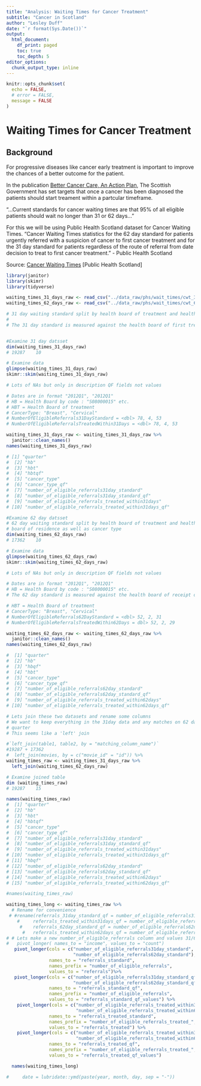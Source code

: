 ```yaml
---
title: "Analysis: Waiting Times for Cancer Treatment"
subtitle: "Cancer in Scotland"
author: "Lesley Duff"
date: "`r format(Sys.Date())`"
output:
  html_document:
    df_print: paged
    toc: true
    toc_depth: 5
editor_options: 
  chunk_output_type: inline
---
```

```r
knitr::opts_chunk$set(
  echo = FALSE,
  # error = FALSE,
  message = FALSE
)
```
# Waiting Times for Cancer Treatment

## Background

For progressive diseases like cancer early treatment is important to improve the
chances of a better outcome for the patient.

In the publication [Better Cancer Care, An Action Plan](https://www.gov.scot/publications/better-cancer-care-action-plan/), The 
Scottish Government has set targets that once a cancer has been diagnosed 
the patients should start treament within a partcular timeframe.

"...Current standards for cancer waiting times are that 95% of all eligible
patients should wait no longer than 31 or 62 days..."

For this we will be using Public Health Scotland dataset for Cancer Waiting Times.
"Cancer Waiting Times statistics for the 62 day standard for patients urgently 
referred with a suspicion of cancer to first cancer treatment and for the 31 
day standard for patients regardless of the route of referral from date decision 
to treat to first cancer treatment." - Public Health Scotland

Source:  [Cancer Waiting Times](https://www.opendata.nhs.scot/dataset/cancer-waiting-times) [Public Health Scotland]

```r
library(janitor)
library(skimr)
library(tidyverse)
```

```r
waiting_times_31_days_raw <- read_csv("../data_raw/phs/wait_times/cwt_31_day_standard.csv")
waiting_times_62_days_raw <- read_csv("../data_raw/phs/wait_times/cwt_62_day_standard.csv")
```

```r
# 31 day waiting standard split by health board of treatment and health board of residence as well as cancer type.
# 
# The 31 day standard is measured against the health board of first treatment (HBT)


#Examine 31 day datsset
dim(waiting_times_31_days_raw)
# 19287    10

# Examine data
glimpse(waiting_times_31_days_raw)
skimr::skim(waiting_times_31_days_raw)

# Lots of NAs but only in description QF fields not values

# Dates are in format "2012Q1", "2012Q1"
# HB = Health Board by code : "S08000015" etc.
# HBT = Health Board of treatment
# CancerType: "Breast", "Cervical"
# NumberOfEligibleReferrals31DayStandard = <dbl> 78, 4, 53
# NumberOfEligibleReferralsTreatedWithin31Days = <dbl> 78, 4, 53

```
```r
waiting_times_31_days_raw <- waiting_times_31_days_raw %>% 
  janitor::clean_names()
names(waiting_times_31_days_raw)

# [1] "quarter"                                             
#  [2] "hb"                                                  
#  [3] "hbt"                                                 
#  [4] "hbtqf"                                               
#  [5] "cancer_type"                                         
#  [6] "cancer_type_qf"                                      
#  [7] "number_of_eligible_referrals31day_standard"          
#  [8] "number_of_eligible_referrals31day_standard_qf"       
#  [9] "number_of_eligible_referrals_treated_within31days"   
# [10] "number_of_eligible_referrals_treated_within31days_qf"
```

```r
#Examine 62 day datsset
# 62 day waiting standard split by health board of treatment and health 
# board of residence as well as cancer type
dim(waiting_times_62_days_raw)
# 17362    10

# Examine data
glimpse(waiting_times_62_days_raw)
skimr::skim(waiting_times_62_days_raw)

# Lots of NAs but only in description QF fields not values

# Dates are in format "2012Q1", "2012Q1"
# HB = Health Board by code : "S08000015" etc.
# The 62 day standard is measured against the health board of receipt of referral (HB)

# HBT = Health Board of treatment
# CancerType: "Breast", "Cervical"
# NumberOfEligibleReferrals62DayStandard = <dbl> 52, 2, 31 
# NumberOfEligibleReferralsTreatedWithin62Days = dbl> 52, 2, 29

```
```r

waiting_times_62_days_raw <- waiting_times_62_days_raw %>% 
  janitor::clean_names()
names(waiting_times_62_days_raw)

#  [1] "quarter"                                             
#  [2] "hb"                                                  
#  [3] "hbqf"                                                
#  [4] "hbt"                                                 
#  [5] "cancer_type"                                         
#  [6] "cancer_type_qf"                                      
#  [7] "number_of_eligible_referrals62day_standard"          
#  [8] "number_of_eligible_referrals62day_standard_qf"       
#  [9] "number_of_eligible_referrals_treated_within62days"   
# [10] "number_of_eligible_referrals_treated_within62days_qf"
```


```r
# Lets join these two datasets and rename some columns
# We want to keep everything in the 31day data and any matches on 62 days by
# quarter
# This seems like a 'left' join

#`left_join(table1, table2, by = "matching_column_name")`
#19287 + 17362
#  left_join(movies, by = c("movie_id" = "id")) %>% 
waiting_times_raw <- waiting_times_31_days_raw %>% 
  left_join(waiting_times_62_days_raw)
```
```r
# Examine joined table
dim (waiting_times_raw)
# 19287    15

names(waiting_times_raw)
#  [1] "quarter"                                             
#  [2] "hb"                                                  
#  [3] "hbt"                                                 
#  [4] "hbtqf"                                               
#  [5] "cancer_type"                                         
#  [6] "cancer_type_qf"                                      
#  [7] "number_of_eligible_referrals31day_standard"          
#  [8] "number_of_eligible_referrals31day_standard_qf"       
#  [9] "number_of_eligible_referrals_treated_within31days"   
# [10] "number_of_eligible_referrals_treated_within31days_qf"
# [11] "hbqf"                                                
# [12] "number_of_eligible_referrals62day_standard"          
# [13] "number_of_eligible_referrals62day_standard_qf"       
# [14] "number_of_eligible_referrals_treated_within62days"   
# [15] "number_of_eligible_referrals_treated_within62days_qf"
```
```r
#names(waiting_times_raw)

waiting_times_long <- waiting_times_raw %>% 
  # Rename for convenience
 # #rename(referrals_31day_standard_qf = number_of_eligible_referrals31day_standard_qf,
    #     referrals_treated_within31days_qf = number_of_eligible_referrals_treated_within31days_qf,
     #    referrals_62day_standard_qf = number_of_eligible_referrals62day_standard_qf,
      #   referrals_treated_within62days_qf = number_of_eligible_referrals_treated_within62days_qf) %>% 
# # Lets make a new number_of_eligible_referrals column and values 31/62
#   pivot_longer( names_to = "income", values_to = "count")
   pivot_longer(cols = c("number_of_eligible_referrals31day_standard",
                         "number_of_eligible_referrals62day_standard"), 
                names_to = "referrals_standard", 
                names_prefix = "number_of_eligible_referrals",
                values_to = "referrals")%>% 
   pivot_longer(cols = c("number_of_eligible_referrals31day_standard_qf",
                         "number_of_eligible_referrals62day_standard_qf"), 
                names_to = "referrals_standard_qf", 
                names_prefix = "number_of_eligible_referrals",
                values_to = "referrals_standard_qf_values") %>% 
    pivot_longer(cols = c("number_of_eligible_referrals_treated_within31days",
                          "number_of_eligible_referrals_treated_within62days"), 
                names_to = "referrals_treated_standard", 
                names_prefix = "number_of_eligible_referrals_treated_",
                values_to = "referrals_treated") %>% 
    pivot_longer(cols = c("number_of_eligible_referrals_treated_within31days_qf",
                          "number_of_eligible_referrals_treated_within62days_qf"),
                names_to = "referrals_treated_qf",
                names_prefix = "number_of_eligible_referrals_treated_",
                values_to = "referrals_treated_qf_values")

  names(waiting_times_long)
```



```r
#     date = lubridate::ymd(paste(year, month, day, sep = "-"))

```

